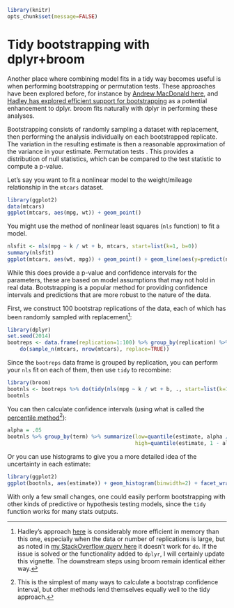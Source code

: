 <!--
%\VignetteBuilder{knitr::knitr}
%\VignetteEngine{knitr::knitr}
%\VignetteIndexEntry{Tidy bootstrapping with dplyr+broom}
-->

```r
library(knitr)
opts_chunk$set(message=FALSE)
```

Tidy bootstrapping with dplyr+broom
===================================

Another place where combining model fits in a tidy way becomes useful is when performing bootstrapping or permutation tests. These approaches have been explored before, for instance by [Andrew MacDonald here](http://rstudio-pubs-static.s3.amazonaws.com/19698_a4c472606e3c43e4b94720506e49bb7b.html), and [Hadley has explored efficient support for bootstrapping](https://github.com/hadley/dplyr/issues/269) as a potential enhancement to dplyr. broom fits naturally with dplyr in performing these analyses.

Bootstrapping consists of randomly sampling a dataset with replacement, then performing the analysis individually on each bootstrapped replicate. The variation in the resulting estimate is then a reasonable approximation of the variance in your estimate. Permutation tests . This provides a distribution of null statistics, which can be compared to the test statistic to compute a p-value.

Let's say you want to fit a nonlinear model to the weight/mileage relationship in the `mtcars` dataset.

```r
library(ggplot2)
data(mtcars)
ggplot(mtcars, aes(mpg, wt)) + geom_point()
```

You might use the method of nonlinear least squares (`nls` function) to fit a model.

```r
nlsfit <- nls(mpg ~ k / wt + b, mtcars, start=list(k=1, b=0))
summary(nlsfit)
ggplot(mtcars, aes(wt, mpg)) + geom_point() + geom_line(aes(y=predict(nlsfit)))
```

While this does provide a p-value and confidence intervals for the parameters, these are based on model assumptions that may not hold in real data. Bootstrapping is a popular method for providing confidence intervals and predictions that are more robust to the nature of the data.

First, we construct 100 bootstrap replications of the data, each of which has been randomly sampled with replacement[^efficiency]:

```r
library(dplyr)
set.seed(2014)
bootreps <- data.frame(replication=1:100) %>% group_by(replication) %>%
    do(sample_n(mtcars, nrow(mtcars), replace=TRUE))
```

Since the `bootreps` data frame is grouped by replication, you can perform your `nls` fit on each of them, then use `tidy` to recombine:

```r
library(broom)
bootnls <- bootreps %>% do(tidy(nls(mpg ~ k / wt + b, ., start=list(k=1, b=0))))
bootnls
```

You can then calculate confidence intervals (using what is called the [percentile method](http://www.uvm.edu/~dhowell/StatPages/Resampling/BootstMeans/bootstrapping_means.html)[^percentile]):

```r
alpha = .05
bootnls %>% group_by(term) %>% summarize(low=quantile(estimate, alpha / 2),
                                         high=quantile(estimate, 1 - alpha / 2))
```

Or you can use histograms to give you a more detailed idea of the uncertainty in each estimate:

```r
library(ggplot2)
ggplot(bootnls, aes(estimate)) + geom_histogram(binwidth=2) + facet_wrap(~ term, scales="free")
```

With only a few small changes, one could easily perform bootstrapping with other kinds of predictive or hypothesis testing models, since the `tidy` function works for many stats outputs.

[^efficiency]: Hadley's approach [here](https://github.com/hadley/dplyr/issues/269) is considerably more efficient in memory than this one, especially when the data or number of replications is large, but as noted in [my StackOverflow query here](http://stackoverflow.com/questions/25793383/using-dplyrs-do-to-perform-bootstrap-replications) it doesn't work for `do`. If the issue is solved or the functionality added to `dplyr`, I will certainly update this vignette. The downstream steps using broom remain identical either way.
[^percentile]: This is the simplest of many ways to calculate a bootstrap confidence interval, but other methods lend themselves equally well to the tidy approach.